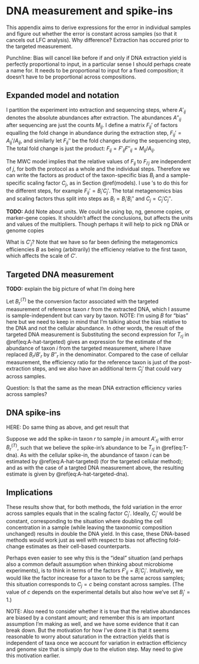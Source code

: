 # DNA measurement and spike-ins

This appendix aims to derive expressions for the error in individual samples and figure out whether the error is constant across samples (so that it cancels out LFC analysis). 
Why difference? Extraction has occured prior to the targeted measurement.

Punchline: Bias will cancel like before if and only if DNA extraction yield is perfectly proportional to input, in a particular sense I should perhaps create a name for. 
It needs to be proportional to input for a fixed composition; it doesn't have to be proportional across compositions.

## Expanded model and notation

I partition the experiment into extraction and sequencing steps,
\begin{align}
  A_{ij} 
  \overset{\text{extraction}}{\underset{F_{ij}'}\longrightarrow}
  A_{ij}'
  \overset{\text{sequencing}}{\underset{F_{ij}''}\longrightarrow}
  \to A_{ij}'' = M_{ij}.
\end{align}
where $A'_{ij}$ denotes the absolute abundances after extraction.
The abundances $A''_{ij}$ after sequencing are just the counts $M_{ij}$.
I define a matrix $F_{ij}'$ of factors equalling the fold change in abundance during the extraction step, $F_{ij}' = A_{ij}' / A_{ij}$, and similarly let $F_{ij}''$ be the fold changes during the sequencing step,
The total fold change is just the product: $F_{ij} = F'_{ij} F''_{ij} = M_{ij} / A_{ij}$.

The MWC model implies that the relative values of $F_{ij}$ to $F_{i'j}$ are independent of $j$, for both the protocol as a whole and the individual steps.
Therefore we can write the factors as product of the taxon-specific bias $B_i$ and a sample-specific scaling factor $C_j$, as in Section \@ref(models).
I use $'$s to do this for the different steps, for example $F_{ij}' = B_i' C_j'$.
The total metagenomics bias and scaling factors thus split into steps as $B_i = B_i' B_i''$ and $C_j = C_j' C_j''$.

**TODO:** Add Note about units. We could be using bp, ng, genome copies, or marker-gene copies. It shouldn't affect the conclusions, but affects the units and values of the multipliers. Though perhaps it will help to pick ng DNA or genome copies

What is $C'_j$?
\begin{align}
  C'_j = \frac{A'_{Tj}}{A_{Tj} \bar{B}'_j}.
\end{align}
Note that we have so far been defining the metagenomics efficiencies $B$ as being (arbitrarily) the efficiency relative to the first taxon, which affects the scale of $C'$.

## Targeted DNA measurement

**TODO:** explain the big picture of what I'm doing here

Let $B^{(T)}_r$ be the conversion factor associated with the targeted measurement of reference taxon $r$ from the extracted DNA, which I assume is sample-independent but can vary by taxon.
NOTE: I'm using $B$ for "bias" here but we need to keep in mind that I'm talking about the bias relative to the DNA and not the cellular abundance.
In other words, the result of the targeted DNA measurement is 
\begin{align}
  (\#eq:T-dna)
  T_{rj} 
  &= A_{rj}' B^{(T)}_r \\
  &= A_{rj} B'_r C'_j B^{(T)}_r.
\end{align}
Substituting the second expression for $T_{rj}$ in \@ref(eq:A-hat-targeted) gives an expression for the estimate of the abundance of taxon $i$ from the targeted measurement,
\begin{align}
  (\#eq:A-hat-targeted-dna)
  \hat A_{ij} 
  &= \frac{M_{ij}}{M_{rj}} \cdot T_{rj} \\
  &= \frac{A_{ij} B_i C_j}{A_{rj} B_r C_j} \cdot A_{rj} B'_r C'_j B^{(T)}_r \\
  &= A_{ij} \cdot \frac{B_i B^{(T)}_r}{B''_r} \cdot C'_j,
\end{align}
where I have replaced $B_r / B'_r$ by $B''_r$ in the denominator.
Compared to the case of cellular measurement, the efficiency ratio for the reference taxon is just of the post-extraction steps, and we also have an additional term $C_j'$ that could vary across samples.

Question: Is that the same as the mean DNA extraction efficiency varies across samples?


## DNA spike-ins

HERE: Do same thing as above, and get result that 

Suppose we add the spike-in taxon $r$ to sample $j$ in amount $A'_{rj}$ with error 
$B^{(T)}_r$, such that we believe the spike-in's abundance to be $T_{rj}$ in \@ref(eq:T-dna).
As with the cellular spike-in, the abundance of taxon $i$ can be estimated by \@ref(eq:A-hat-targeted) (for the targeted cellular method);
and as with the case of a targted DNA measurement above, the resulting estimate is given by \@ref(eq:A-hat-targeted-dna).

## Implications

These results show that, for both methods, the fold variation in the error across samples equals that in the scaling factor $C_j'$.
Ideally, $C_j'$ would be constant, corresponding to the situation where doubling the cell concentration in a sample (while leaving the taxonomic composition unchanged) results in double the DNA yield.
In this case, these DNA-based methods would work just as well with respect to bias not affecting fold-change estimates as their cell-based counterparts.
 
Perhaps even easier to see why this is the "ideal" situation (and perhaps also a common default assumption when thinking about microbiome experiments), is to think in terms of the factors $F'_{ij} = B_i' C_j'$.
Intuitively, we would like the factor increase for a taxon to be the same across samples; this situation corresponds to $C_j = c$ being constant across samples.
(The value of $c$ depends on the experimental details but also how we've set $B_j' = 1$.)

NOTE: Also need to consider whether it is true that the relative abundances are biased by a constant amount; and remember this is am important assumption I'm making as well, and we have some evidence that it can break down.
But the motivation for how I've done it is that it seems reasonable to worry about saturation in the extraction yields that is independent of taxa once we account for variation in extraction efficiency and genome size that is simply due to the elution step.
May need to give this motivation earlier.
